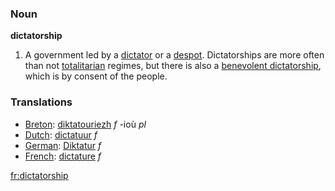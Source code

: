 === Noun ===

'''dictatorship'''

#A government led by a [[dictator]] or a [[despot]].  Dictatorships are more often than not [[totalitarian]] regimes, but there is also a [[benevolent dictatorship]], which is by consent of the people.

=== Translations ===
*[[Breton]]: [[diktatouriezh]] ''f'' -ioù ''pl''
*[[Dutch]]: [[dictatuur]] ''f''
*[[German]]: [[Diktatur]] ''f''
*[[French]]: [[dictature]] ''f''

[[fr:dictatorship]]